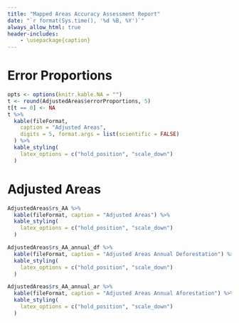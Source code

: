 ```yaml
---
title: "Mapped Areas Accuracy Assessment Report"
date: "`r format(Sys.time(), '%d %B, %Y')`"
always_allow_html: true
header-includes:
    - \usepackage{caption}
---
```


\captionsetup[table]{labelformat=empty}




# Error Proportions
```r
opts <- options(knitr.kable.NA = "")
t <- round(AdjustedAreas$errorProportions, 5)
t[t == 0] <- NA
t %>%
  kable(fileFormat,
    caption = "Adjusted Areas",
    digits = 5, format.args = list(scientific = FALSE)
  ) %>%
  kable_styling(
    latex_options = c("hold_position", "scale_down")
  )
```

# Adjusted Areas
```r
AdjustedAreas$rs_AA %>%
  kable(fileFormat, caption = "Adjusted Areas") %>%
  kable_styling(
    latex_options = c("hold_position", "scale_down")
  )
```

```r
AdjustedAreas$rs_AA_annual_df %>%
  kable(fileFormat, caption = "Adjusted Areas Annual Deforestation") %>%
  kable_styling(
    latex_options = c("hold_position", "scale_down")
  )
```
```r
AdjustedAreas$rs_AA_annual_ar %>%
  kable(fileFormat, caption = "Adjusted Areas Annual Aforestation") %>%
  kable_styling(
    latex_options = c("hold_position", "scale_down")
  )
```